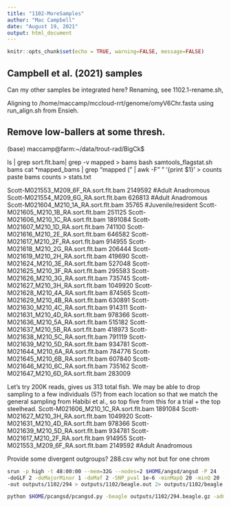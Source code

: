 ```yaml
---
title: "1102-MoreSamples"
author: "Mac Campbell"
date: "August 19, 2021"
output: html_document
---
```


```r
knitr::opts_chunk$set(echo = TRUE, warning=FALSE, message=FALSE)
```

## Campbell et al. (2021) samples

Can my other samples be integrated here? Renaming, see 1102.1-rename.sh,

Aligning to /home/maccamp/mccloud-rrt/genome/omyV6Chr.fasta using run_align.sh from Ensieh.    


## Remove low-ballers at some thresh.
(base) maccamp@farm:~/data/trout-rad/BigCk$

ls | grep sort.flt.bam| grep -v mapped > bams
bash samtools_flagstat.sh bams 
cat *mapped_bams | grep "mapped (" | awk -F" " '{print $1}' > counts
 paste bams counts  > stats.txt

Scott-M021553_M209_6F_RA.sort.flt.bam	2149592 #Adult Anadromous
Scott-M021554_M209_6G_RA.sort.flt.bam	626813 #Adult Anadromous
Scott-M021604_M210_1A_RA.sort.flt.bam	35765 #Juvenile/resident
Scott-M021605_M210_1B_RA.sort.flt.bam	251125
Scott-M021606_M210_1C_RA.sort.flt.bam	1891084
Scott-M021607_M210_1D_RA.sort.flt.bam	741100
Scott-M021616_M210_2E_RA.sort.flt.bam	646582
Scott-M021617_M210_2F_RA.sort.flt.bam	914955
Scott-M021618_M210_2G_RA.sort.flt.bam	206444
Scott-M021619_M210_2H_RA.sort.flt.bam	419690
Scott-M021624_M210_3E_RA.sort.flt.bam	527048
Scott-M021625_M210_3F_RA.sort.flt.bam	295583
Scott-M021626_M210_3G_RA.sort.flt.bam	735745
Scott-M021627_M210_3H_RA.sort.flt.bam	1049920
Scott-M021628_M210_4A_RA.sort.flt.bam	874565
Scott-M021629_M210_4B_RA.sort.flt.bam	630891
Scott-M021630_M210_4C_RA.sort.flt.bam	914311
Scott-M021631_M210_4D_RA.sort.flt.bam	978366
Scott-M021636_M210_5A_RA.sort.flt.bam	515182
Scott-M021637_M210_5B_RA.sort.flt.bam	418973
Scott-M021638_M210_5C_RA.sort.flt.bam	791119
Scott-M021639_M210_5D_RA.sort.flt.bam	934781
Scott-M021644_M210_6A_RA.sort.flt.bam	784776
Scott-M021645_M210_6B_RA.sort.flt.bam	607840
Scott-M021646_M210_6C_RA.sort.flt.bam	735162
Scott-M021647_M210_6D_RA.sort.flt.bam	283009

Let's try 200K reads, gives us 313 total fish. We may be able to drop sampling to a few individuals (5?) from each location so that we match the general sampling from Habibi et al., so top five from this for a trial + the top steelhead.
Scott-M021606_M210_1C_RA.sort.flt.bam	1891084
Scott-M021627_M210_3H_RA.sort.flt.bam	1049920
Scott-M021631_M210_4D_RA.sort.flt.bam	978366
Scott-M021639_M210_5D_RA.sort.flt.bam	934781
Scott-M021617_M210_2F_RA.sort.flt.bam	914955
Scott-M021553_M209_6F_RA.sort.flt.bam	2149592 #Adult Anadromous


Provide some divergent outgroups?  288.csv why not but for one chrom

```sh
srun -p high -t 48:00:00 --mem=32G --nodes=2 $HOME/angsd/angsd -P 24  -bam bamlists/294.bamlist -minInd 259 -GL 1 -ref genome/omyV6Chr.fasta \
-doGLF 2 -doMajorMinor 1 -doMaf 2 -SNP_pval 1e-6 -minMapQ 20 -minQ 20 -r omy01: \
-out outputs/1102/294 > outputs/1102/beagle.out 2> outputs/1102/beagle.err &

python $HOME/pcangsd/pcangsd.py -beagle outputs/1102/294.beagle.gz -admix -o outputs/1102/ -threads 10
```